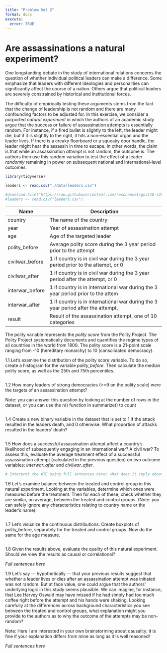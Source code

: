 ```yaml
---
title: "Problem Set 2"
format: docx
execute:
  error: TRUE
---
```



# Are assassinations a natural experiment?

One longstanding debate in the study of international relations concerns the question of whether individual political leaders can make a difference. Some emphasize that leaders with different ideologies and personalities can significantly affect the course of a nation. Others argue that political leaders are severely constrained by historical and institutional forces.  

The difficulty of empirically testing these arguments stems from the fact that the change of leadership is not random and there are many confounding factors to be adjusted for. In this exercise, we consider a purported *natural experiment* in which the authors of an academic study argue that the success or failure of assassination attempts is essentially random. For instance, if a fired bullet is slightly to the left, the leader might die, but if it is slightly to the right, it hits a non-essential organ and the leader lives. If there is a creaky floorboard or a squeaky door handle, the leader might hear the assassin in time to escape. In other words, the claim is that while an assassination _attempt_ is not random, the outcome is. The authors then use this random variation to test the effect of a leader *randomly* remaining in power on subsequent national and international-level outcomes. 

```r
library(tidyverse)

leaders <- read.csv("./data/leaders.csv")

#download.file("https://raw.githubusercontent.com/resonance1/govt10-s25/refs/heads/main/problem_sets/data/leaders.csv","leaders.csv")
#leaders <- read.csv("leaders.csv")


```


| Name           | Description                                                                      |
|----------------|----------------------------------------------------------------------------------|
| country        | The name of the country                                                          |
| year           | Year of assassination attempt                                                    |                                    
| age            | Age of the targeted leader                                                       |
| polity_before  | Average polity score during the 3 year period prior to the attempt               |
| civilwar_before| 1 if country is in civil war during the 3 year period prior to the attempt, or 0 |
| civilwar_after | 1 if country is in civil war during the 3 year period after the attempt, or 0    |
| interwar_before| 1 if country is in international war during the 3 year period prior to the attem |
| interwar_after | 1 if country is in international war during the 3 year period after the attempt, |
| result         | Result of the assassination attempt, one of 10 categories                        |

The polity variable represents the  *polity score* from the Polity Project.  The Polity Project systematically documents and quantifies the regime types of all countries in the world from 1800.  The polity score is a 21-point scale ranging from -10 (hereditary monarchy) to 10 (consolidated democracy).  

1.1 Let's examine the distribution of the polity score variable. To do so, create a histogram for the variable *polity_before*. Then calculate the median polity score, as well as the 25th and 75th percentiles.

```r

```

1.2 How many leaders of strong democracies (>=9 on the polity scale) were the targets of an assassination attempt?

Note: you can answer this question by looking at the number of rows in the dataset, or you can use the n() function in summarize() to count

```r


```
 
1.4 Create a new binary variable in the dataset that is set to 1 if the attack resulted in the leaders death, and 0 otherwise. What proportion of attacks resulted in the leaders' death? 

```r


```

1.5 How does a successful assassination attempt affect a country's likelihood of subsequently engaging in an international war? A civil war? To assess this, evaluate the average treatment effect of a successful assassination attempt (calculated in the previous question) on two outcome variables: *interwar_after* and *civilwar_after*. 

```r


# Interpret the ATE using full sentences here; what does it imply about how assassinations affect the likelihood of international/civil war? 
```

1.6 Let's examine balance between the treated and control group in this natural experiment. Looking at the variables, determine which ones were measured before the treatment. Then for each of these, check whether they are similar, on average, between the treated and control groups. (Note: you can safely ignore any characteristics relating to country name or the leader's name).

```r

```

1.7 Let's visualize the continuous distributions. Create boxplots of polity_before, separately for the treated and control groups. Now do the same for the age measure. 

```r


```

1.8 Given the results above, evaluate the quality of this natural experiment. Should we view the results as causal or correlational? 

*Full sentences here*


1.9 Let's say --- hypothetically --- that your previous results suggest that whether a leader lives or dies after an assassination attempt was initiated was not random. But at face value, one could argue that the authors' underlying logic in this study seems plausible. We can imagine, for instance, that Lee Harvey Oswald may have missed if he had simply had too much coffee right before the attempt and his hands were shaking. Looking carefully at the differences across background characteristics you see between the treated and control groups, what explanation might you provide to the authors as to why the outcome of the attempts may be non-random?  

Note: Here I am interested in your own brainstorming about causality; it is fine if your explanation differs from mine as long as it is well reasoned!

*Full sentences here*


